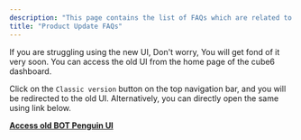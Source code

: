 ```yaml
---
description: "This page contains the list of FAQs which are related to the product updates"
title: "Product Update FAQs"
---
```


<Accordion title="How do I got back / access old cube6 UI / app ?">
  If you are struggling using the new UI, Don't worry, You will get fond of it very soon. You can access the old UI from the home page of the cube6 dashboard.

  Click on the `Classic version` button on the top navigation bar, and you will be redirected to the old UI. Alternatively, you can directly open the same using link below.

  [**Access old BOT Penguin UI**](https://classic.app.cube6.com/dashboard)
</Accordion>